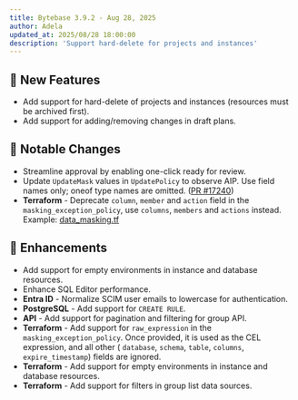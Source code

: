 ```yaml
---
title: Bytebase 3.9.2 - Aug 28, 2025
author: Adela
updated_at: 2025/08/28 18:00:00
description: 'Support hard-delete for projects and instances'
---
```



## 🚀 New Features

- Add support for hard-delete of projects and instances (resources must be archived first).
- Add support for adding/removing changes in draft plans.

## 🔔 Notable Changes

- Streamline approval by enabling one-click ready for review.
- Update `UpdateMask` values in `UpdatePolicy` to observe AIP. Use field names only; oneof type names are omitted. ([PR #17240](https://github.com/bytebase/bytebase/pull/17240))
- **Terraform** - Deprecate `column`, `member` and `action` field in the `masking_exception_policy`, use `columns`, `members` and `actions` instead. Example: [data_masking.tf](https://github.com/bytebase/terraform-provider-bytebase/blob/main/examples/setup/data_masking.tf#L113)

## 🎄 Enhancements

- Add support for empty environments in instance and database resources.
- Enhance SQL Editor performance.
- **Entra ID** - Normalize SCIM user emails to lowercase for authentication.
- **PostgreSQL** - Add support for `CREATE RULE`.
- **API** - Add support for pagination and filtering for group API.
- **Terraform** - Add support for `raw_expression` in the `masking_exception_policy`. Once provided, it is used as the CEL expression, and all other ( `database`, `schema`, `table`, `columns`, `expire_timestamp`) fields are ignored.
- **Terraform** - Add support for empty environments in instance and database resources.
- **Terraform** - Add support for filters in group list data sources.

<InstallUpgrade />
